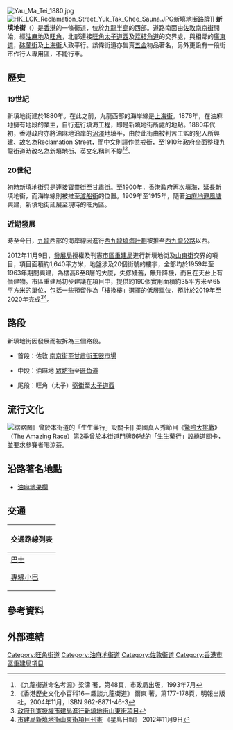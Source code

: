 {{coord|22|18|54.6948|N|114|10|6.639|E|display=title}}

{{Infobox Hong Kong Road
|   中文街道名稱    = 新填地街
|   英文街道名稱    = Reclamation Street
|   圖片    =  Image:HK_ReclamationStreet_Jordan.JPG
|   圖片說明    = 新填地街[[官涌|官涌]]一段
|   隸屬幹線     =  
|   路段總長度    = 1.77
|   車速限制    =  
|   行車線數量    =  4
|   所在地區    = [[油尖旺區|油尖旺區]]
|   起點    = [[南京街_(香港)|南京街]]
|   終點    = [[荔枝角道|荔枝角道]]及[[太子道|太子道西]]交界
|   行人專用區 = 
|   道路命名日期    = 1910年
|   命名文件    = 
|   道路動工日期    = 1880年
|   道路興建計劃    = 
|   道路舊名資料    = 懲戒街
|   通車日期    = 1880年
|   收費 =
}}
[[File:Yau_Ma_Tei_1880.jpg|thumb]]
[[File:HK_LCK_Reclamation_Street_Yuk_Tak_Chee_Sauna.JPG|thumb]]新填地街路牌]]
'''新填地街'''（{{lang-en|Reclamation Street}}）是[[香港|香港]]的一條街道，位於[[九龍半島|九龍半島]]的西部。道路南面由[[佐敦|佐敦]][[南京街_(香港)|南京街]]開始，經[[油麻地|油麻地]]及[[旺角|旺角]]，北部連接[[旺角|旺角]][[太子道|太子道西]]及[[荔枝角道|荔枝角道]]的交界處，與相鄰的[[廣東道|廣東道]]，[[砵蘭街|砵蘭街]]及[[上海街|上海街]]大致平行。該條街道亦售賣[[五金|五金]]物品著名，另外更設有一段街市作行人專用區，不能行車。

==歷史==
===19世紀===
新填地街建於1880年。在此之前，九龍西部的海岸線是[[上海街|上海街]]。1876年，在油麻地擁有地段的業主，自行進行填海工程，即是新填地街所處的地點。1880年代初，香港政府亦將油麻地沿岸的[[沼澤|沼澤]]地填平，由於此街由被判苦工監的犯人所興建、故名為Reclamation Street，而中文則譯作懲戒街，至1910年政府全面整理九龍街道時改名為新填地街、英文名稱則不變<ref>《九龍街道命名考源》梁濤 著，第48頁，市政局出版，1993年7月</ref><ref>《香港歷史文化小百科16－趣談九龍街道》 爾東 著，第177-178頁，明報出版社，2004年11月，ISBN 962-8871-46-3</ref>。

===20世紀===
初時新填地街只是連接[[寶靈街|寶靈街]]至[[甘肅街|甘肅街]]。至1900年，香港政府再次填海，延長新填地街，而海岸線則被推至[[渡船街_(香港)|渡船街]]的位置。1909年至1915年，隨著[[油麻地避風塘|油麻地避風塘]]興建，新填地街延展至現時的旺角區。

===近期發展===
時至今日，[[九龍|九龍]]西部的海岸線因進行[[香港機場核心計劃#西九龍填海計劃|西九龍填海計劃]]被推至[[西九龍公路|西九龍公路]]以西。

2012年11月9日，[[發展局|發展局]]授權及刊憲[[市區重建局|市區重建局]]進行新填地街及[[山東街|山東街]]交界的項目，項目面積約1,640平方米，地盤涉及20個街號的樓宇，全部均於1959年至1963年期間興建，為樓高6至8層的大廈，失修殘舊，無升降機，而且在天台上有僭建物。市區重建局初步建議在項目中，提供約190個實用面積約35平方米至65平方米的單位，包括一些預留作為「樓換樓」選擇的低層單位，預計於2019年至2020年完成<ref>[http://hk.news.yahoo.com/政府刊憲授權市建局進行新填地街山東街項目-080300713.html 政府刊憲授權市建局進行新填地街山東街項目]{{Dead link}}</ref><ref>[http://hk.news.yahoo.com/市建局新填地街山東街項目刊憲-085900424.html 市建局新填地街山東街項目刊憲] {{Wayback|url=http://hk.news.yahoo.com/%E5%B8%82%E5%BB%BA%E5%B1%80%E6%96%B0%E5%A1%AB%E5%9C%B0%E8%A1%97%E5%B1%B1%E6%9D%B1%E8%A1%97%E9%A0%85%E7%9B%AE%E5%88%8A%E6%86%B2-085900424.html |date=20190629131045 }} 《星島日報》 2012年11月9日</ref>。

==路段==
新填地街因發展而被拆為三個路段。

*首段：佐敦 [[南京街|南京街]]至[[甘肅街玉器市場|甘肅街玉器市場]]

*中段：油麻地 [[眾坊街|眾坊街]]至[[旺角道|旺角道]]

*尾段：旺角（太子）[[弼街|弼街]]至[[太子道|太子道西]]

==流行文化==
[[File:66_Reclamation_Street,_Yau_Ma_Tei.jpg|缩略图]]》曾於本街道的「生生藥行」設關卡]]
美國真人秀節目《[[驚險大挑戰|驚險大挑戰]]》（The Amazing Race）[[驚險大挑戰2|第2季]]曾於本街道門牌66號的「生生藥行」設繞道關卡，並要求參賽者喝涼茶。

==沿路著名地點==
*[[油麻地果欄|油麻地果欄]]

==交通==
{| class="mw-collapsible mw-collapsed wikitable" style="background:white; margin: 0 auto; width: auto;"  
! 交通路線列表
|-
|
;[[香港巴士|巴士]]
{{九龍新界巴士簡單列表|18|33A|37|52X|66X|72X|87B|265B|270P|272X|N20}}
{{大嶼山巴士簡單列表|E21|E21C}}
{{過海隧道巴士簡單列表|971|X970}}
;[[香港小巴|專線小巴]]
{{九龍專線小巴簡單列表|28M|79K|79W}}
|}

==參考資料==
{{reflist}}

== 外部連結 ==
{{commonscat-inline|Reclamation Street}}

[[Category:旺角街道|Category:旺角街道]]
[[Category:油麻地街道|Category:油麻地街道]]
[[Category:佐敦街道|Category:佐敦街道]]
[[Category:香港市區重建局項目|Category:香港市區重建局項目]]